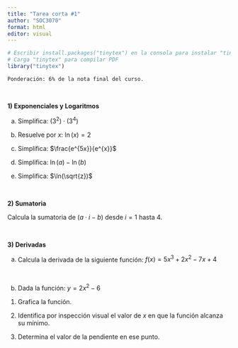 ```yaml
---
title: "Tarea corta #1"
author: "SOC3070"
format: html
editor: visual
---
```


```r
# Escribir install.packages("tinytex") en la consola para instalar "tinytex"
# Carga "tinytex" para compilar PDF
library("tinytex")
```

`Ponderación: 6% de la nota final del curso.`

<br>

**1) Exponenciales y Logaritmos**

a)  Simplifica: $(3^2) \cdot (3^4)$\

b)  Resuelve por $x$: $\ln(x) = 2$\

c)  Simplifica: $\frac{e^{5x}}{e^{x}}$\

d)  Simplifica: $\ln(a) - \ln(b)$\

e)  Simplifica: $\ln(\sqrt{z})$\

<br>

**2) Sumatoria**

Calcula la sumatoria de $(a \cdot i - b)$ desde $i = 1$ hasta $4$.

<br>

**3) Derivadas**

a)  Calcula la derivada de la siguiente función: $f(x) = 5x^3 + 2x^2 - 7x + 4$\

<br>

b)  Dada la función: $y = 2x^2 - 6$

<!-- -->

1.  Grafica la función.

2.  Identifica por inspección visual el valor de $x$ en que la función alcanza su mínimo.\

3.  Determina el valor de la pendiente en ese punto.\

